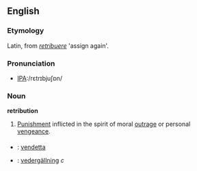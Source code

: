 ==English==

===Etymology===
Latin, from ''[[retribuere]]'' 'assign again'.

===Pronunciation===
*[[Pronunciation guide|IPA]]:/rɛtrɪbjuʃɒn/

===Noun===
'''retribution'''
# [[Punishment]] inflicted in the spirit of moral [[outrage]] or personal [[vengeance]].


===={{trans}}====

* {{fr}} : [[vendetta]]
* {{sv}} : [[vedergällning]] ''c''